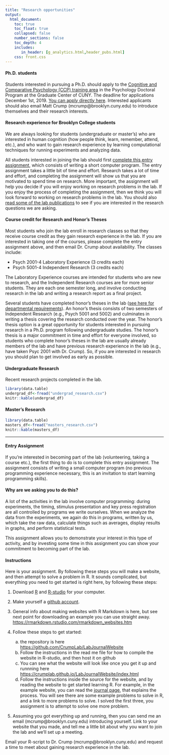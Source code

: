 ```yaml
---
title: "Research opportunities"
output: 
  html_document:
    toc: true
    toc_float: true
    collapsed: false
    number_sections: false
    toc_depth: 4
    includes:
       in_header: [g_analytics.html,header_pubs.html]
    css: front.css
---
```


#### Ph.D. students

Students interested in pursuing a Ph.D. should apply to the [Cognitive and Comparative Psychology (CCP) training area](https://ccp-cuny.github.io) in the Psychology Doctoral Program at the Graduate Center of CUNY. The deadline for applications December 1st, 2019. [You can apply directly here](http://www.gc.cuny.edu/Prospective-Current-Students/Prospective-Students/Admissions). Interested applicants should also email Matt Crump (mcrump@brooklyn.cuny.edu) to introduce themselves and their research interests.

#### Research experience for Brooklyn College students

We are always looking for students (undergraduate or master's) who are interested in human cognition (how people think, learn, remember, attend, etc.), and who want to gain research experience by learning computational techniques for running experiments and analyzing data.

All students interested in joining the lab should first [complete this entry assignment](#entry), which consists of writing a short computer program. The entry assignment takes a little bit of time and effort. Research takes a lot of time and effort, and completing the assignment will show us that you are motivated to spend time on research. More important, the assignment will help you decide if you will enjoy working on research problems in the lab. If you enjoy the process of completing the assignment, then we think you will look forward to working on research problems in the lab. You should also [read some of the lab publications](https://crumplab.github.io/publications/) to see if you are interested in the research questions we are asking.

#### Course credit for Research and Honor's Theses

Most students who join the lab enroll in research classes so that they receive course credit as they gain research experience in the lab. If you are interested in taking one of the courses, please complete the entry assignment above, and then email Dr. Crump about availability. The classes include:

- Psych 2001-4 Laboratory Experience (3 credits each)
- Psych 5001-4 Independent Research (3 credits each)

The Laboratory Experience courses are intended for students who are new to research, and the Independent Research courses are for more senior students. They are each one semester long, and involve conducting research in the lab and writing a research report as a final project.

Several students have completed honor's theses in the lab ([see here for departmental requirements](http://www.brooklyn.cuny.edu/web/academics/schools/naturalsciences/undergraduate/psychology/students/honors.php)). An honor's thesis consists of two semesters of Independent Research (e.g., Psych 5001 and 5002) and culminates in writing a thesis covering the research conducted over the year. The honor's thesis option is a great opportunity for students interested in pursuing research in a Ph.D. program following undergraduate studies. The honor's thesis is a major commitment in time and effort for everyone involved, so students who complete honor's theses in the lab are usually already members of the lab and have previous research experience in the lab (e.g., have taken Psyc 2001 with Dr. Crump). So, if you are interested in research you should plan to get involved as early as possible.

#### Undergraduate Research

Recent research projects completed in the lab.

```r
library(data.table)
undergrad_df<-fread("undergrad_research.csv")
knitr::kable(undergrad_df)

```

#### Master's Research

```r
library(data.table)
masters_df<-fread("masters_research.csv")
knitr::kable(masters_df)

```

---

#### Entry Assignment {#entry}

If you’re interested in becoming part of the lab (volunteering, taking a course etc.), the first thing to do is to complete this entry assignment. The assignment consists of writing a small computer program (no previous programming experience necessary, this is an invitation to start learning programming skills).

#### Why are we asking you to do this?

A lot of the activities in the lab involve computer programming: during experiments, the timing, stimulus presentation and key press registration are all controlled by programs we write ourselves. When we analyze the data from the experiments, we again do this in programs, written by us, which take the raw data, calculate things such as averages, display results in graphs, and perform statistical tests.

This assignment allows you to demonstrate your interest in this type of activity, and by investing some time in this assignment you can show your commitment to becoming part of the lab.

#### Instructions

Here is your assignment. By following these steps you will make a website, and then attempt to solve a problem in R. It sounds complicated, but everything you need to get started is right here, by following these steps:


1. Download [R](https://www.r-project.org) and [R-studio](https://www.rstudio.com) for your computer.

2. Make yourself a [github account](https://github.com).

3. General info about making websites with R Markdown is here, but see next point for downloading an example you can use straight away. [https://rmarkdown.rstudio.com/rmarkdown_websites.htm](https://rmarkdown.rstudio.com/rmarkdown_websites.htm)

4. Follow these steps to get started:

    a. the repository is here [https://github.com/CrumpLab/LabJournalWebsite](https://github.com/CrumpLab/LabJournalWebsite)
    b. Follow the instructions in the read me file for how to compile the website in R-studio, and then host it on github
    c. You can see what the website will look like once you get it up and runnning here [https://crumplab.github.io/LabJournalWebsite/index.html](https://crumplab.github.io/LabJournalWebsite/index.html)
    d. Follow the instructions inside the source for the website, and by reading the website to get started learning R. For example, in the example website, you can read the [journal page](https://crumplab.github.io/LabJournalWebsite/Journal.html), that explains the process. You will see there are some example problems to solve in R, and a link to more problems to solve. I solved the first three, you assignment is to attempt to solve one more problem.

5. Assuming you got everything up and running, then you can send me an email (mcrump@brooklyn.cuny.edu) introducing yourself. Link to your website that you made, and tell me a little bit about why you want to join the lab and we'll set up a meeting.

Email your R-script to Dr. Crump (mcrump@brooklyn.cuny.edu) and request a time to meet about gaining research experience in the lab.
